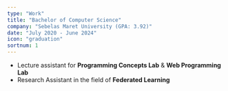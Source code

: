 ```yaml
---
type: "Work"
title: "Bachelor of Computer Science"
company: "Sebelas Maret University (GPA: 3.92)"
date: "July 2020 - June 2024"
icon: "graduation"
sortnum: 1
---
```


- Lecture assistant for **Programming Concepts Lab** & **Web Programming Lab**
- Research Assistant in the field of **Federated Learning**
